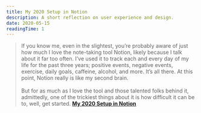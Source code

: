 ```yaml
---
title: My 2020 Setup in Notion
description: A short reflection on user experience and design.
date: 2020-05-15
readingTime: 1
---
```


>If you know me, even in the slightest, you’re probably aware of just how much I love the note-taking tool Notion, likely because I talk about it far too often. I’ve used it to track each and every day of my life for the past three years; positive events, negative events, exercise, daily goals, caffeine, alcohol, and more. It’s all there. At this point, Notion really is like my second brain.
<br /><br />
But for as much as I love the tool and those talented folks behind it, admittedly, one of the trickiest things about it is how difficult it can be to, well, get started. **[My 2020 Setup in Notion](https://joeyabanks.me/my-2020-setup-in-notion)**